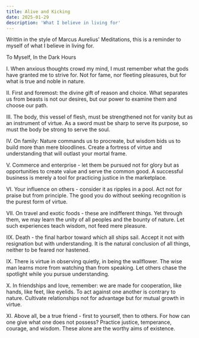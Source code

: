 ```yaml
---
title: Alive and Kicking
date: 2025-01-29
description: 'What I believe in living for'
---
```


Writtin in the style of Marcus Aurelius' Meditations, this is a reminder to myself of what I believe in living for.

To Myself, In the Dark Hours

I. When anxious thoughts crowd my mind, I must remember what the gods have granted me to strive for. Not for fame, nor fleeting pleasures, but for what is true and noble in nature.

II. First and foremost: the divine gift of reason and choice. What separates us from beasts is not our desires, but our power to examine them and choose our path.

III. The body, this vessel of flesh, must be strengthened not for vanity but as an instrument of virtue. As a sword must be sharp to serve its purpose, so must the body be strong to serve the soul.

IV. On family: Nature commands us to procreate, but wisdom bids us to build more than mere bloodlines. Create a fortress of virtue and understanding that will outlast your mortal frame.

V. Commerce and enterprise - let them be pursued not for glory but as opportunities to create value and serve the common good. A successful business is merely a tool for practicing justice in the marketplace.

VI. Your influence on others - consider it as ripples in a pool. Act not for praise but from principle. The good you do without seeking recognition is the purest form of virtue.

VII. On travel and exotic foods - these are indifferent things. Yet through them, we may learn the unity of all peoples and the bounty of nature. Let such experiences teach wisdom, not feed mere pleasure.

IIX. Death - the final harbor toward which all ships sail. Accept it not with resignation but with understanding. It is the natural conclusion of all things, neither to be feared nor hastened.

IX. There is virtue in observing quietly, in being the wallflower. The wise man learns more from watching than from speaking. Let others chase the spotlight while you pursue understanding.

X. In friendships and love, remember: we are made for cooperation, like hands, like feet, like eyelids. To act against one another is contrary to nature. Cultivate relationships not for advantage but for mutual growth in virtue.

XI. Above all, be a true friend - first to yourself, then to others. For how can one give what one does not possess? Practice justice, temperance, courage, and wisdom. These alone are the worthy aims of existence.
